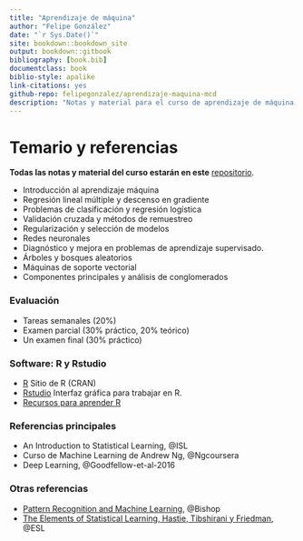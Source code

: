 ```yaml
--- 
title: "Aprendizaje de máquina"
author: "Felipe González"
date: "`r Sys.Date()`"
site: bookdown::bookdown_site
output: bookdown::gitbook
bibliography: [book.bib]
documentclass: book
biblio-style: apalike
link-citations: yes
github-repo: felipegonzalez/aprendizaje-maquina-mcd
description: "Notas y material para el curso de aprendizaje de máquina (ITAM)"
---
```



# Temario y referencias {-}

**Todas las notas y material del curso estarán en este** [repositorio](https://github.com/felipegonzalez/aprendizaje-maquina-mcd).

- Introducción al aprendizaje máquina
- Regresión lineal múltiple y descenso en gradiente
- Problemas de clasificación y regresión logística
- Validación cruzada y métodos de remuestreo
- Regularización y selección de modelos
- Redes neuronales
- Diagnóstico y mejora en problemas de aprendizaje supervisado.
- Árboles y bosques aleatorios
- Máquinas de soporte vectorial
- Componentes principales y análisis de conglomerados


### Evaluación {-}

- Tareas semanales (20%)
- Examen parcial (30% práctico, 20% teórico)
- Un examen final (30% práctico)

### Software: R y Rstudio {-}

- [R](https://cran.r-project.org) Sitio de R (CRAN)
- [Rstudio](https://www.rstudio.com/products/RStudio/) Interfaz gráfica para trabajar en R.
- [Recursos para aprender R](https://www.rstudio.com/online-learning/#R)


### Referencias principales {-}

- An Introduction to Statistical Learning, @ISL 
- Curso de Machine Learning de Andrew Ng, @Ngcoursera
- Deep Learning, @Goodfellow-et-al-2016

### Otras referencias {-}

- [Pattern Recognition and Machine Learning](http://www.springer.com/us/book/9780387310732), @Bishop
- [The Elements of Statistical Learning, Hastie, Tibshirani y Friedman](https://web.stanford.edu/~hastie/ElemStatLearn/), @ESL



